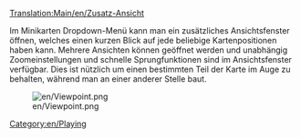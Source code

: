 [[Translation:Main/en/Zusatz-Ansicht]]
[[Category:en/Playing]]

Im Minikarten Dropdown-Menü kann man ein zusätzliches Ansichtsfenster öffnen, welches einen kurzen Blick auf jede beliebige Kartenpositionen haben kann. Mehrere Ansichten können geöffnet werden und unabhängig Zoomeinstellungen und schnelle Sprungfunktionen sind im Ansichtsfenster verfügbar. Dies ist nützlich um einen bestimmten Teil der Karte im Auge zu behalten, während man an einer anderer Stelle baut.

[[File:en/Viewpoint.png]]